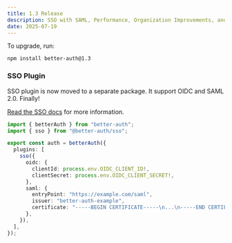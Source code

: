 ```yaml
---
title: 1.3 Release
description: SSO with SAML, Performance, Organization Improvements, and more.
date: 2025-07-19
---
```


To upgrade, run:

```package-install
npm install better-auth@1.3
```

### **SSO Plugin**

SSO plugin is now moved to a separate package. It support OIDC and SAML 2.0. Finally!

[Read the SSO docs](/docs/plugins/sso) for more information.

```ts title="auth.ts"
import { betterAuth } from "better-auth";
import { sso } from "@better-auth/sso";

export const auth = betterAuth({
  plugins: [
    sso({
      oidc: {
        clientId: process.env.OIDC_CLIENT_ID!,
        clientSecret: process.env.OIDC_CLIENT_SECRET!,
      },
      saml: {
        entryPoint: "https://example.com/saml",
        issuer: "better-auth-example",
        certificate: "-----BEGIN CERTIFICATE-----\n...\n-----END CERTIFICATE-----",
      },
    }),
  ],
});
```
